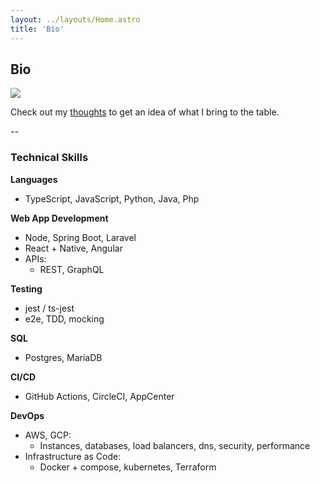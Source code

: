 ```yaml
---
layout: ../layouts/Home.astro
title: 'Bio'
---
```


## Bio

<img src="https://raw.githubusercontent.com/IgorNadj/github-profile-card/master/profile-summary-card-output/vue/0-profile-details.svg"/>

Check out my <a href="/thoughts">thoughts</a> to get an idea of what I bring to the table.

--

### Technical Skills

<skills-list>

**Languages**
- TypeScript, JavaScript, Python, Java, Php

**Web App Development**
- Node, Spring Boot, Laravel
- React + Native, Angular
- APIs:
    - REST, GraphQL

**Testing**
- jest / ts-jest
- e2e, TDD, mocking

**SQL**
- Postgres, MariaDB

**CI/CD**
- GitHub Actions, CircleCI, AppCenter

**DevOps**
- AWS, GCP:
    - Instances, databases, load balancers, dns, security, performance
- Infrastructure as Code:
    - Docker + compose, kubernetes, Terraform

</skills-list>
